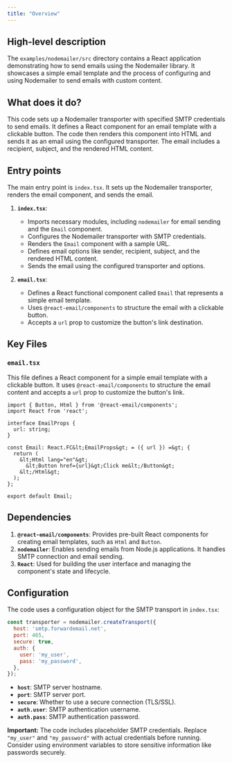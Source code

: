```yaml
---
title: "Overview"
---
```


## High-level description
The `examples/nodemailer/src` directory contains a React application demonstrating how to send emails using the Nodemailer library. It showcases a simple email template and the process of configuring and using Nodemailer to send emails with custom content.

## What does it do?
This code sets up a Nodemailer transporter with specified SMTP credentials to send emails. It defines a React component for an email template with a clickable button. The code then renders this component into HTML and sends it as an email using the configured transporter. The email includes a recipient, subject, and the rendered HTML content.

## Entry points
The main entry point is `index.tsx`. It sets up the Nodemailer transporter, renders the email component, and sends the email.

1.  **`index.tsx`**:
    *   Imports necessary modules, including `nodemailer` for email sending and the `Email` component.
    *   Configures the Nodemailer transporter with SMTP credentials.
    *   Renders the `Email` component with a sample URL.
    *   Defines email options like sender, recipient, subject, and the rendered HTML content.
    *   Sends the email using the configured transporter and options.

2.  **`email.tsx`**:
    *   Defines a React functional component called `Email` that represents a simple email template.
    *   Uses `@react-email/components` to structure the email with a clickable button.
    *   Accepts a `url` prop to customize the button's link destination.

## Key Files

### `email.tsx`
This file defines a React component for a simple email template with a clickable button. It uses `@react-email/components` to structure the email content and accepts a `url` prop to customize the button's link.

```tsx
import { Button, Html } from '@react-email/components';
import React from 'react';

interface EmailProps {
  url: string;
}

const Email: React.FC&lt;EmailProps&gt; = ({ url }) =&gt; {
  return (
    &lt;Html lang="en"&gt;
      &lt;Button href={url}&gt;Click me&lt;/Button&gt;
    &lt;/Html&gt;
  );
};

export default Email;

```

## Dependencies

1.  **`@react-email/components`**: Provides pre-built React components for creating email templates, such as `Html` and `Button`.
2.  **`nodemailer`**: Enables sending emails from Node.js applications. It handles SMTP connection and email sending.
3.  **`React`**: Used for building the user interface and managing the component's state and lifecycle.

## Configuration
The code uses a configuration object for the SMTP transport in `index.tsx`:

```javascript
const transporter = nodemailer.createTransport({
  host: 'smtp.forwardemail.net',
  port: 465,
  secure: true,
  auth: {
    user: 'my_user',
    pass: 'my_password',
  },
});
```

*   **`host`**: SMTP server hostname.
*   **`port`**: SMTP server port.
*   **`secure`**: Whether to use a secure connection (TLS/SSL).
*   **`auth.user`**: SMTP authentication username.
*   **`auth.pass`**: SMTP authentication password.

**Important:** The code includes placeholder SMTP credentials. Replace `"my_user"` and `"my_password"` with actual credentials before running. Consider using environment variables to store sensitive information like passwords securely.
